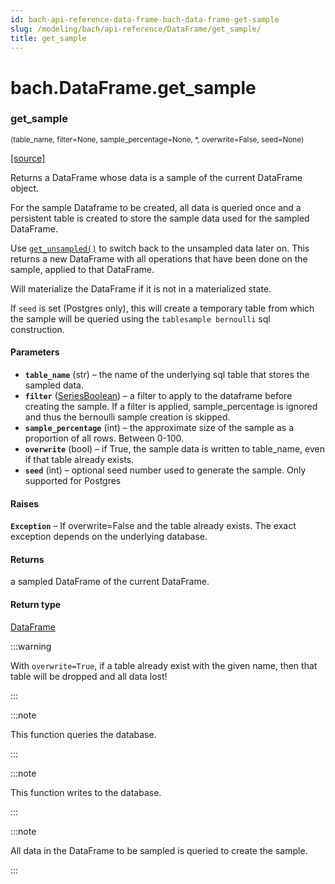 ```yaml
---
id: bach-api-reference-data-frame-bach-data-frame-get-sample
slug: /modeling/bach/api-reference/DataFrame/get_sample/
title: get_sample
---
```


# bach.DataFrame.get_sample

<div className="method">

### <span className="name">get_sample</span>

<small className="parameter-list">(<span className="parameter" id="table_name">table_name</span>, <span className="parameter" id="filter">filter=None</span>, <span className="parameter" id="sample_percentage">sample_percentage=None</span>, <span className="parameter" id="*">\*</span>, <span className="parameter" id="overwrite">overwrite=False</span>, <span className="parameter" id="seed">seed=None</span>)</small>


&#8203;<span className="view-source">[[source]](https://github.com/objectiv/objectiv-analytics/blob/main/bach/bach/dataframe.py)</span>

<div className="content">

Returns a DataFrame whose data is a sample of the current DataFrame object.

For the sample Dataframe to be created, all data is queried once and a persistent table is created to
store the sample data used for the sampled DataFrame.

Use [`get_unsampled()`](/modeling/bach/api-reference/DataFrame/bach.DataFrame.get_unsampled.mdx) to switch back to the unsampled data later on. This returns a new
DataFrame with all operations that have been done on the sample, applied to that DataFrame.

Will materialize the DataFrame if it is not in a materialized state.

If `seed` is set (Postgres only), this will create a temporary table from which the sample will be
queried using the `tablesample bernoulli` sql construction.


#### Parameters

* **`table_name`** (str) – the name of the underlying sql table that stores the sampled data.
* **`filter`** ([SeriesBoolean](/modeling/bach/api-reference/Series/Boolean/index.mdx#bach.SeriesBoolean)) – a filter to apply to the dataframe before creating the sample. If a filter is applied,
sample_percentage is ignored and thus the bernoulli sample creation is skipped.
* **`sample_percentage`** (int) – the approximate size of the sample as a proportion of all rows.
Between 0-100.
* **`overwrite`** (bool) – if True, the sample data is written to table_name, even if that table already
exists.
* **`seed`** (int) – optional seed number used to generate the sample. Only supported for Postgres



#### Raises

**`Exception`** – If overwrite=False and the table already exists. The exact exception depends on
the underlying database.



#### Returns

a sampled DataFrame of the current DataFrame.



#### Return type

[DataFrame](/modeling/bach/api-reference/DataFrame/bach.DataFrame.mdx)


:::warning

With `overwrite=True`, if a table already exist with the given name, then that table will
be dropped and all data lost!


:::

:::note

This function queries the database.


:::

:::note

This function writes to the database.


:::

:::note

All data in the DataFrame to be sampled is queried to create the sample.


:::


</div>


</div>
